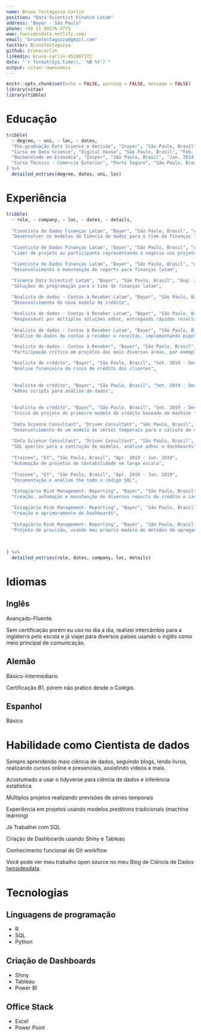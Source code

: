 ```yaml
---
name: Bruno Testaguzza Carlin
position: "Data Scientist Finance Latam"
address: "Bayer - São Paulo"
phone: +55 11 99376-5775
www: twosidesdata.netlify.com/
email: "brunotestaguzza@gmail.com"
twitter: BrunoTestaguzza
github: brunocarlin
linkedin: bruno-carlin-451007172
date: "`r format(Sys.time(), '%B %Y')`"
output: vitae::awesomecv
---
```


```r
knitr::opts_chunk$set(echo = FALSE, warning = FALSE, message = FALSE)
library(vitae)
library(tibble)
```


# Educação

```r
tribble(
  ~ degree, ~ uni, ~ loc, ~ dates,
  "Pós-graduação Data Science e decisão", "Insper", "São Paulo, Brasil", "Jun. 2019 - Jun. 2021",
  "Curso em Data Science", "Digital House", "São Paulo, Brasil", "Feb. 2019 - May. 2019",
  "Bacharelado em Economia", "Insper", "São Paulo, Brasil", "Jan. 2014 - Dec. 2018",
  "Curso Técnico - Comércio Exterior", "Porto Seguro", "São Paulo, Brasil", "Jan. 2011 - Dec. 2013",
) %>% 
  detailed_entries(degree, dates, uni, loc)
```

<!-- [Pós-graduação Data Science e decisão](https://www.insper.edu.br/pos-graduacao/programas-avancados/programa-avancado-em-data-science-e-decisao/) -->
<!-- [Bacharelado em Economia](https://www.insper.edu.br/graduacao/economia/) -->
<!-- [Cursando Data Science](https://br.digitalhouse.com/curso/data-science/) -->
<!-- [Curso Técnico - Comércio Exterior](https://www.portoseguro.org.br/conteudo/detalhe/currculo-brasileiro/ensino-mdio-comrcio-exterior) -->


# Experiência

```r
tribble(
  ~ role, ~ company, ~ loc, ~ dates, ~ details,
  
  "Cientista de Dados Finanças Latam", "Bayer", "São Paulo, Brasil", "Aug. 2020 - Present",
  "Desenvolver os modelos de Ciência de dados para o time de finanças latam",
  
  "Cientista de Dados Finanças Latam", "Bayer", "São Paulo, Brasil", "Aug. 2020 - Present",
  "Lider de projeto ou participante representando o negócio nos projetos de finanças latam",

  "Cientista de Dados Finanças Latam", "Bayer", "São Paulo, Brasil", "Aug. 2020 - Present",
  "Desenvolvimento e manutenção de reports para finanças latam",

  "Finance Data Scientist Latam", "Bayer", "São Paulo, Brasil", "Aug. 2020 - Present",
  "Soluções de programação para o time de finanças latam",
  
  "Analista de dados - Contas à Receber Latam", "Bayer", "São Paulo, Brasil", "Jan. 2020 - Jul. 2020",
  "Desenvolvimento do novo modelo de crédito",

  "Analista de dados - Contas à Receber Latam", "Bayer", "São Paulo, Brasil", "Jan. 2020 - Jul. 2020",
  "Responsável por múltiplas soluções adhoc, entregando rápidos resultados para a àrea usando de scripts de forma eficiente e confiável",
  
  "Analista de dados - Contas à Receber Latam", "Bayer", "São Paulo, Brasil", "Jan. 2020 - Jul. 2020",
  "Análise de dados do contas à receber e receitas, implementando pipelines da extração dos dados até os dashboards",

  "Analista de dados - Contas à Receber", "Bayer", "São Paulo, Brasil", "Jan. 2020 - Jul. 2020",
  "Participação crítica em projetos das mais diversas áreas, por exemplo, o DataGis da área de crédito e a Ferramenta de pagamentos Online da empresa",

  "Analista de crédito", "Bayer", "São Paulo, Brasil", "Set. 2019 - Dec. 2020",
  "Análise financeira do risco de crédito dos clientes",
  
  
  "Analista de crédito", "Bayer", "São Paulo, Brasil", "Set. 2019 - Dec. 2020",
  "Adhoc scripts para análise de dados",
  
  
  "Analista de crédito", "Bayer", "São Paulo, Brasil", "Set. 2019 - Dec. 2020",
  "Inicio do projeto do primeiro modelo de crédito baseado em machine learning do país",
  
  "Data Science Consultant", "Driven Consultant", "São Paulo, Brasil", "Jul. 2019 - Set. 2019",
  "Desenvolvimento de um modelo de séries temporais para o cálculo de dias de estoque do cliente.",
  
  "Data Science Consultant", "Driven Consultant", "São Paulo, Brasil", "Jul. 2019 - Set. 2019",
  "SQL queries para a contrução de modelos, análise adhoc e dashboards",
  
  "Trainee", "EY", "São Paulo, Brasil", "Apr. 2019 - Jun. 2019",
  "Automação de projetos de contabilidade em larga escala",
  
  "Trainee", "EY", "São Paulo, Brasil", "Apr. 2019 - Jun. 2019",
  "Documentação e análise the todo o código SQL",
  
  "Estagiário Risk Management- Reporting", "Bayer", "São Paulo, Brasil", "Jan. 2018 - Dec 2018",
  "Creação, automação e manutenção de diversos reports de crédito e cash flow",

  "Estagiário Risk Management- Reporting", "Bayer", "São Paulo, Brasil", "Jan. 2018 - Dec 2018",
  "Creação e aprimoramento de Dashboards",
  
  "Estagiário Risk Management- Reporting", "Bayer", "São Paulo, Brasil", "Jan. 2018 - Dec 2018",
  "Projeto de previsão, usando meu próprio modelo de metódes de agregação de séries temporais hierárquicas"
  
  
  
) %>% 
  detailed_entries(role, dates, company, loc, details)
```

# Idiomas

## Inglês

Avançado-Fluente.

Sem certificação porém eu uso no dia a dia, realizei intercâmbio para a inglaterra pelo escola e já viajei para diversos países usando o inglês como meio principal de comunicação.

## Alemão

Básico-Intermediario

Certificação B1, pórem não pratico desde o Colégio.

## Espanhol

Básico


# Habilidade como Cientista de dados


Sempre aprendendo mais ciência de dados, seguindo blogs, lendo livros, realizando cursos online e presenciais, assistindo vídeos e mais.

Acostumado a usar o tidyverse para ciência de dados e inferência estatística

Múltiplos projetos realizando previsões de séries temporais

Experiência em projetos usando modelos preditivos tradicionais (machine learning)

Já Trabalhei com SQL

Criação de Dashboards usando Shiny e Tableau

Conhecimento funcional do Git workflow

Você pode ver meu trabalho open source no meu Blog de Ciência de Dados [twosidesdata](twosidesdata.netlify.com).


# Tecnologias

## Linguagens de programação

* R
* SQL
* Python

## Criação de Dashboards

* Shiny
* Tableau
* Power BI

## Office Stack

* Excel
* Power Point